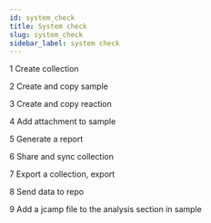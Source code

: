 ```yaml
---
id: system_check
title: System check
slug: system_check
sidebar_label: system check
---
```


1	Create collection

2	Create and copy sample

3	Create and copy reaction

4	Add attachment to sample

5	Generate a report

6	Share and sync collection

7	Export a collection, export

8	Send data to repo

9 Add a jcamp file to the analysis section in sample

